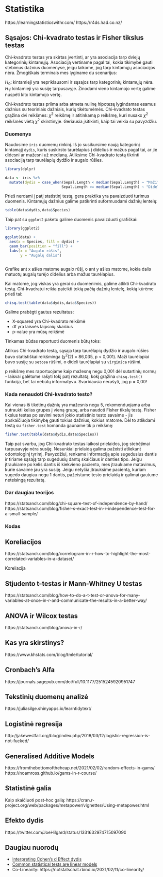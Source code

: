 # Statistika

https://learningstatisticswithr.com/
https://r4ds.had.co.nz/

## Sąsajos: Chi-kvadrato testas ir Fisher tikslus testas

Chi-kvadrato testas yra skirtas įvertinti, ar yra asociacija tarp dviejų kategorinių kintamųjų. Asociaciją vertiname pagal tai, kokia tikimybė gauti stebimus dažnius duomenyse, jeigu laikome, jog tarp kintamųjų asociacijos nėra. Žmogiškais terminais mes lyginame du scenarijus:

$H_0$: kintamieji yra nepriklausomi ir sąsajos tarp kategorinių kintamųjų nėra.
$H_1$: kintamieji yra susiję tarpusavyje. Žinodami vieno kintamojo vertę galime nuspėti kito kintamojo vertę.

Chi-kvadrato testas priima arba atmeta nulinę hipotezę lygindamas esamus dažnius su teoriniais dažniais, kurių tikėtumėmės. Chi-kvadrato testas grąžina dvi reikšmes: $\chi^2$ reikšmę ir atitinkamą p reikšmę, kuri nusako $\chi^2$ reikšmės vietą $\chi^2$ skirstinyje. Geriausia įsitikinti, kaip tai veikia su pavyzdžiu.

### Duomenys

Naudosime `iris` duomenų rinkinį. Iš jo susikursime naują kategorinį kintamąjį `dydis`, kuris suskirsto taurėlapius į didelius ir mažus pagal tai, ar jie didesni ar mažesni už medianą. Atliksime Chi-kvadrato testą tikrinti asociaciją tarp taurėlapių dydžio ir augalo rūšies.

```r

library(dplyr)

data <- iris %>% 
  mutate(dydis = case_when(Sepal.Length < median(Sepal.Length) ~ "Maži",
                          Sepal.Length >= median(Sepal.Length) ~ "Dideli"))

```

Prieš nerdami į patį statistinį testą, gera praktika yra pavaizduoti turimus duomenis. Kintamųjų dažnius galime patikrinti suformuodami dažnių lentelę:

```r

table(data$dydis,data$Species)

```

Taip pat su `ggplot2` paketu galime duomenis pavaizduoti grafiškai:

```r

library(ggplot2)

ggplot(data) +
  aes(x = Species, fill = dydis) +
  geom_bar(position = "fill") + 
  labs(x = "Augalo rūšis",
       y = "Augalų dalis")



```

Grafike ant x ašies matome augalo rūšį, o ant y ašies matome, kokia dalis matuotų augalų turėjo didelius arba mažus taurėlapius. 

Kai matome, jog viskas yra gerai su duomenimis, galime atlikti Chi-kvadrato testą. Chi-kvadratui reikia pateikti tokią pačią dažnių lentelę, kokią kūrėme prieš tai:

```r

chisq.test(table(data$dydis,data$Species))

```

Galime prabėgti gautus rezultatus:

* X-squared yra Chi-kvadrato reikšmė
* df yra laisvės laipsnių skaičius
* p-value yra mūsų reikšmė

Tinkamas būdas raportuoti duomenis būtų toks:

Atlikus Chi-kvadrato testą, sąsaja tarp taurėlapių dydžio ir augalo rūšies buvo statistiškai reikšminga ($\chi^2$(2) = 86,035, p < 0,001). Maži taurėlapiai buvo susiję su `setosa` rūšimi, o dideli taurėlapiai su `virginica` rūšimi.

p reikšmę mes raportuojame kaip mažesnę negu 0,001 dėl sutartinių normų - laisvai galėtume rašyti tokį patį rezultatą, kokį grąžina `chisq.test()` funkcija, bet tai nebūtų informatyvu. Svarbiausia nerašyti, jog p = 0,00!

### Kada nenaudoti Chi-kvadrato testo?

Kai vienas iš tikėtinų dažnių yra mažesnis negu 5, rekomenduojama arba sutraukti kelias grupes į vieną grupę, arba naudoti Fisher tikslų testą. Fisher tikslus testas po savimi neturi jokio statistinio testo savaime - jis apskaičiuoja tikimybę gauti tokius dažnius, kokius matome. Dėl to atlikdami testą su `fisher.test` komanda gauname tik p reikšmę:

```r

fisher.test(table(data$dydis,data$Species))

```

Taip pat svarbu, jog Chi-kvadrato testas laikosi prielaidos, jog stebėjimai tarpusavyje nėra susiję. Nesunkiai prielaidą galima pažeisti atliekant odontologinį tyrimį. Pavyzdžiui, renkame informaciją apie sugedusius dantis ir tiriame sąsają tarp sugedusių dantų skaičiaus ir danties tipo. Jeigu įtraukiame po kelis dantis iš kiekvieno paciento, mes įtraukiame matavimus, kurie savaime jau yra susiję. Jeigu netyčia įtrauksime pacientą, kuriam sugedo daugiau negu 1 dantis, pažeistume testo prielaidą ir galimai gautume neteisingą rezultatą.

### Dar daugiau teorijos

https://statsandr.com/blog/chi-square-test-of-independence-by-hand/
https://statsandr.com/blog/fisher-s-exact-test-in-r-independence-test-for-a-small-sample/

### Kodas

## Koreliacijos

https://statsandr.com/blog/correlogram-in-r-how-to-highlight-the-most-correlated-variables-in-a-dataset/

Koreliacija 

## Stjudento t-testas ir Mann-Whitney U testas

https://statsandr.com/blog/how-to-do-a-t-test-or-anova-for-many-variables-at-once-in-r-and-communicate-the-results-in-a-better-way/

## ANOVA ir Wilcox testas

https://statsandr.com/blog/anova-in-r/


## Kas yra skirstinys?

https://www.khstats.com/blog/tmle/tutorial/

## Cronbach's Alfa

https://journals.sagepub.com/doi/full/10.1177/2515245920951747

## Tekstinių duomenų analizė

https://juliasilge.shinyapps.io/learntidytext/

## Logistinė regresija

http://jakewestfall.org/blog/index.php/2018/03/12/logistic-regression-is-not-fucked/

## Generalised Additive Models

https://fromthebottomoftheheap.net/2021/02/02/random-effects-in-gams/
https://noamross.github.io/gams-in-r-course/

## Statistinė galia

Kaip skaičiuoti post-hoc galią: https://cran.r-project.org/web/packages/metapower/vignettes/Using-metapower.html

## Efekto dydis

https://twitter.com/JoeHilgard/status/1331632974715097090

## Daugiau nuorodų

* [Interpreting Cohen's d Effect dydis](https://rpsychologist.com/cohend/)
* [Common statistical tests are linear models](https://lindeloev.github.io/tests-as-linear/)
* Co-Linearity: https://notstatschat.rbind.io/2021/02/11/co-linearity/
